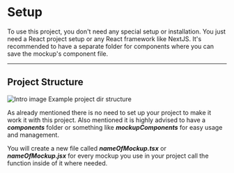 
# Setup

To use this project, you don't need any special setup or installation. You just
need a React project setup or any React framework like NextJS. It's recommended
to have a separate folder for components where you can save the mockup's
component file.

---

## Project Structure

<Image
  src="/docs-project-structure.webp"
  className="w-full h-auto rounded-xl border border-text-primary/10 mb-0"
  alt="Intro image"
  width={2160}
  height={960}
/>
<ImageCaption>Example project dir structure</ImageCaption>

As already mentioned there is no need to set up your project to make it work it
with this project. Also mentioned it is highly advised to have a
**_components_** folder or something like **_mockupComponents_** for easy usage
and management.

You will create a new file called **_nameOfMockup.tsx_** or
**_nameOfMockup.jsx_** for every mockup you use in your project call the
function inside of it where needed.
